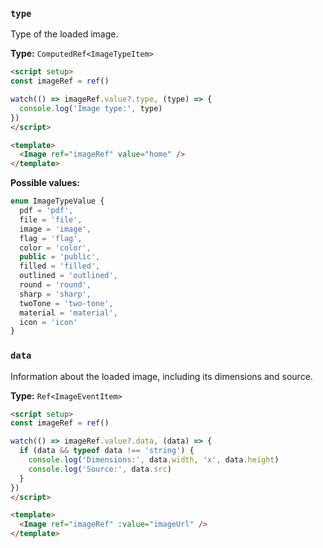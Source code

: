 ### `type`

Type of the loaded image.

**Type:** `ComputedRef<ImageTypeItem>`

```html
<script setup>
const imageRef = ref()

watch(() => imageRef.value?.type, (type) => {
  console.log('Image type:', type)
})
</script>

<template>
  <Image ref="imageRef" value="home" />
</template>
```

**Possible values:**

```ts
enum ImageTypeValue {
  pdf = 'pdf',
  file = 'file',
  image = 'image',
  flag = 'flag',
  color = 'color',
  public = 'public',
  filled = 'filled',
  outlined = 'outlined',
  round = 'round',
  sharp = 'sharp',
  twoTone = 'two-tone',
  material = 'material',
  icon = 'icon'
}
```

### `data`

Information about the loaded image, including its dimensions and source.

**Type:** `Ref<ImageEventItem>`

```html
<script setup>
const imageRef = ref()

watch(() => imageRef.value?.data, (data) => {
  if (data && typeof data !== 'string') {
    console.log('Dimensions:', data.width, 'x', data.height)
    console.log('Source:', data.src)
  }
})
</script>

<template>
  <Image ref="imageRef" :value="imageUrl" />
</template>
```
